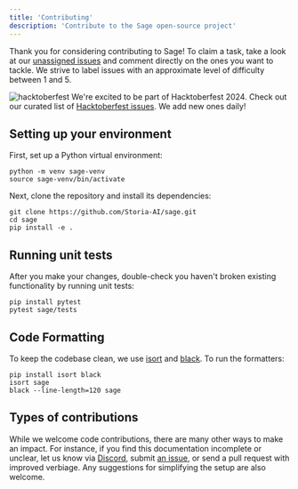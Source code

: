 ```yaml
---
title: 'Contributing'
description: 'Contribute to the Sage open-source project'
---
```


Thank you for considering contributing to Sage! To claim a task, take a look at our [unassigned issues](https://github.com/Storia-AI/sage/issues?q=is%3Aissue+is%3Aopen+no%3Aassignee) and comment directly on the ones you want to tackle. We strive to label issues with an approximate level of difficulty between 1 and 5.

![hacktoberfest](images/hacktoberfest-banner.png)
We're excited to be part of Hacktoberfest 2024. Check out our curated list of [Hacktoberfest issues](https://github.com/Storia-AI/sage/issues?q=is%3Aissue+is%3Aopen+label%3Ahacktoberfest+no%3Aassignee). We add new ones daily!

## Setting up your environment
First, set up a Python virtual environment:
```
python -m venv sage-venv
source sage-venv/bin/activate
```

Next, clone the repository and install its dependencies:
```
git clone https://github.com/Storia-AI/sage.git
cd sage
pip install -e .
```

## Running unit tests
After you make your changes, double-check you haven't broken existing functionality by running unit tests:
```
pip install pytest
pytest sage/tests
```

## Code Formatting
To keep the codebase clean, we use [isort](https://pycqa.github.io/isort/) and [black](https://github.com/psf/black). To run the formatters:
```
pip install isort black
isort sage
black --line-length=120 sage
```

## Types of contributions
While we welcome code contributions, there are many other ways to make an impact.
For instance, if you find this documentation incomplete or unclear, let us know via [Discord](https://discord.gg/zbtZe7GcVU), submit [an issue](https://github.com/Storia-AI/sage/issues/new/choose), or send a pull request with improved verbiage.
Any suggestions for simplifying the setup are also welcome.